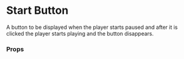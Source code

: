 

<Meta of={StartButtonStories} name="Docs" />

<Canvas of={StartButtonStories.Primary} />

# Start Button

A button to be displayed when the player starts paused and after it is clicked
the player starts playing and the button disappears.

### Props

<ArgTypes of={StartButtonStories.Primary} />
